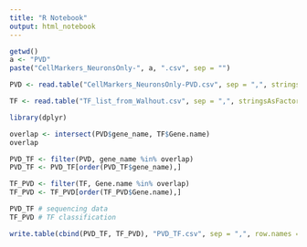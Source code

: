 ```yaml
---
title: "R Notebook"
output: html_notebook
---
```


```r

getwd()
a <- "PVD"
paste("CellMarkers_NeuronsOnly-", a, ".csv", sep = "")

PVD <- read.table("CellMarkers_NeuronsOnly-PVD.csv", sep = ",", stringsAsFactors = FALSE, header = TRUE)

TF <- read.table("TF_list_from_Walhout.csv", sep = ",", stringsAsFactors = FALSE, header = TRUE)

library(dplyr)

overlap <- intersect(PVD$gene_name, TF$Gene.name)
overlap

PVD_TF <- filter(PVD, gene_name %in% overlap)
PVD_TF <- PVD_TF[order(PVD_TF$gene_name),]

TF_PVD <- filter(TF, Gene.name %in% overlap)
TF_PVD <- TF_PVD[order(TF_PVD$Gene.name),]

PVD_TF # sequencing data
TF_PVD # TF classification

write.table(cbind(PVD_TF, TF_PVD), "PVD_TF.csv", sep = ",", row.names = FALSE, quote = FALSE)



```

